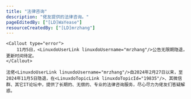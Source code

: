 ```yaml
---
title: "法律咨询"
description: "佬友提供的法律咨询。"
pageEditedBy: ["[LD]WaYease"]
resourceCreatedBy: ["[LD]mrzhang"]
---
```



<StandardLayout>

    <Callout type="error">
        11月5日，<LinuxdoUserLink linuxdoUsername="mrzhang"/>公告无限期隐退，更新时间待定。
    </Callout>

    法佬<LinuxdoUserLink linuxdoUsername="mrzhang"/>自2024年2月27日以来，至2024年11月5日隐退，在<LinuxdoTopicLink linuxdoTopicId="19835"/>、其微信群、其它IT论坛中，提供了长期的、无偿的、专业的法律咨询服务，尽心尽力为佬友们答疑解惑。

</StandardLayout>